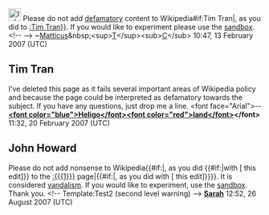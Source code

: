 <article id="9481064" title=User talk:Drgun101>
	<talkpage id="9481064" title="User talk:Drgun101">
[[Image:Information.svg|25px]] Please do not add [[Wikipedia:Libel|defamatory]] content to Wikipedia{{{{{subst|}}}#if:Tim Tran|, as you did to [[:Tim Tran]]}}. If you would like to experiment please use the [[WP:Sandbox|sandbox]]. {{{2|Thank you.}}}&lt;!-- {{uw-defamatory2}} --&gt; ~[[User:Matticus78|Matticus]]&amp;nbsp;&lt;sup&gt;[[User talk:Matticus78|T]]&lt;/sup&gt;&lt;sub&gt;[[Special:Contributions/Matticus78|C]]&lt;/sub&gt; 10:47, 13 February 2007 (UTC)

==Tim Tran==

I've deleted this page as it fails several important areas of Wikipedia policy and because the page could be interpreted as defamatory towards the subject. If you have any questions, just drop me a line. &lt;font face=&quot;Arial&quot;&gt;-- '''[[User:Heligoland|&lt;font color=&quot;blue&quot;&gt;Heligo&lt;/font&gt;]][[User_talk:Heligoland|&lt;font color=&quot;red&quot;&gt;land&lt;/font&gt;]]&lt;/font&gt;''' 11:32, 20 February 2007 (UTC)

== John Howard ==

Please do not add nonsense to Wikipedia{{#if:{{{1|}}}|, as you did {{#if:{{{diff|}}}|with [{{{diff}}} this edit]}} to the [[:{{{1}}}]] page|{{#if:{{{diff|}}}|, as you did with [{{{diff}}} this edit]}}}}. It is considered [[Wikipedia:Vandalism|vandalism]]. If you would like to experiment, use the [[Wikipedia:Sandbox|sandbox]]. Thank you. &lt;!-- Template:Test2 (second level warning) --&gt; '''[[User talk:Sarah|Sarah]]''' 12:52, 26 August 2007 (UTC)
	</talkpage>
</article>